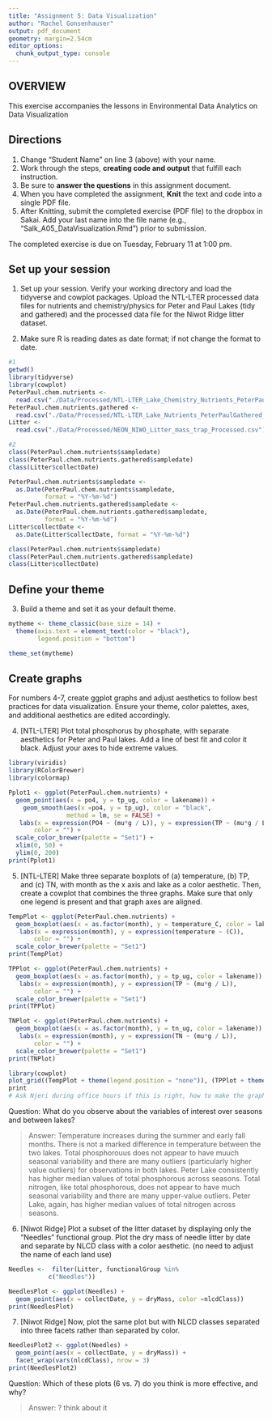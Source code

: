```yaml
---
title: "Assignment 5: Data Visualization"
author: "Rachel Gonsenhauser"
output: pdf_document
geometry: margin=2.54cm
editor_options: 
  chunk_output_type: console
---
```


## OVERVIEW

This exercise accompanies the lessons in Environmental Data Analytics on Data Visualization 

## Directions
1. Change "Student Name" on line 3 (above) with your name.
3. Work through the steps, **creating code and output** that fulfill each instruction.
4. Be sure to **answer the questions** in this assignment document.
6. When you have completed the assignment, **Knit** the text and code into a single PDF file.
8. After Knitting, submit the completed exercise (PDF file) to the dropbox in Sakai. Add your last name into the file name (e.g., "Salk_A05_DataVisualization.Rmd") prior to submission.

The completed exercise is due on Tuesday, February 11 at 1:00 pm.



## Set up your session 
1. Set up your session. Verify your working directory and load the tidyverse and cowplot packages. Upload the NTL-LTER processed data files for nutrients and chemistry/physics for Peter and Paul Lakes (tidy and gathered) and the processed data file for the Niwot Ridge litter dataset. 

2. Make sure R is reading dates as date format; if not change the format to date.

```r
#1
getwd()
library(tidyverse)
library(cowplot)
PeterPaul.chem.nutrients <-
  read.csv("./Data/Processed/NTL-LTER_Lake_Chemistry_Nutrients_PeterPaul_Processed.csv")
PeterPaul.chem.nutrients.gathered <- 
  read.csv("./Data/Processed/NTL-LTER_Lake_Nutrients_PeterPaulGathered_Processed.csv")
Litter <- 
  read.csv("./Data/Processed/NEON_NIWO_Litter_mass_trap_Processed.csv")

#2
class(PeterPaul.chem.nutrients$sampledate)
class(PeterPaul.chem.nutrients.gathered$sampledate)
class(Litter$collectDate)

PeterPaul.chem.nutrients$sampledate <- 
  as.Date(PeterPaul.chem.nutrients$sampledate, 
          format = "%Y-%m-%d")
PeterPaul.chem.nutrients.gathered$sampledate <-
  as.Date(PeterPaul.chem.nutrients.gathered$sampledate, 
          format = "%Y-%m-%d")
Litter$collectDate <- 
  as.Date(Litter$collectDate, format = "%Y-%m-%d")

class(PeterPaul.chem.nutrients$sampledate)
class(PeterPaul.chem.nutrients.gathered$sampledate)
class(Litter$collectDate)
```
## Define your theme
3. Build a theme and set it as your default theme.

```r
mytheme <- theme_classic(base_size = 14) +
  theme(axis.text = element_text(color = "black"), 
        legend.position = "bottom")

theme_set(mytheme)
```

## Create graphs
For numbers 4-7, create ggplot graphs and adjust aesthetics to follow best practices for data visualization. Ensure your theme, color palettes, axes, and additional aesthetics are edited accordingly.

4. [NTL-LTER] Plot total phosphorus by phosphate, with separate aesthetics for Peter and Paul lakes. Add a line of best fit and color it black. Adjust your axes to hide extreme values.

```r
library(viridis)
library(RColorBrewer)
library(colormap)

Pplot1 <- ggplot(PeterPaul.chem.nutrients) +
  geom_point(aes(x = po4, y = tp_ug, color = lakename)) +
    geom_smooth(aes(x =po4, y = tp_ug), color = "black",
                method = lm, se = FALSE) +
   labs(x = expression(PO4 ~ (mu*g / L)), y = expression(TP ~ (mu*g / L)),
       color = "") +
  scale_color_brewer(palette = "Set1") +
  xlim(0, 50) +
  ylim(0, 200)
print(Pplot1)
```


5. [NTL-LTER] Make three separate boxplots of (a) temperature, (b) TP, and (c) TN, with month as the x axis and lake as a color aesthetic. Then, create a cowplot that combines the three graphs. Make sure that only one legend is present and that graph axes are aligned.

```r
TempPlot <- ggplot(PeterPaul.chem.nutrients) +
  geom_boxplot(aes(x = as.factor(month), y = temperature_C, color = lakename)) +
   labs(x = expression(month), y = expression(temperature ~ (C)),
       color = "") +
  scale_color_brewer(palette = "Set1") 
print(TempPlot)

TPPlot <- ggplot(PeterPaul.chem.nutrients) +
  geom_boxplot(aes(x = as.factor(month), y = tp_ug, color = lakename)) +
   labs(x = expression(month), y = expression(TP ~ (mu*g / L)),
       color = "") +
  scale_color_brewer(palette = "Set1") 
print(TPPlot)

TNPlot <- ggplot(PeterPaul.chem.nutrients) +
  geom_boxplot(aes(x = as.factor(month), y = tn_ug, color = lakename)) +
   labs(x = expression(month), y = expression(TN ~ (mu*g / L)),
       color = "") +
  scale_color_brewer(palette = "Set1") 
print(TNPlot)

library(cowplot)
plot_grid((TempPlot + theme(legend.position = "none")), (TPPlot + theme(legend.position = "none")), (TNPlot + theme(legend.position = "bottom")), nrow = 1, align = 'h')
print
# Ask Njeri during office hours if this is right, how to make the graphs all the same size
```

Question: What do you observe about the variables of interest over seasons and between lakes? 

> Answer: Temperature increases during the summer and early fall months. There is not a marked difference in temperature between the two lakes. Total phosphorouus does not appear to have muuch seasonal variability and there are many outliers (particularly higher value outliers) for observations in both lakes. Peter Lake consistently has higher median values of total phosphorous across seasons. Total nitrogen, like total phosphorous, does not appear to have much seasonal variability and there are many upper-value outliers. Peter Lake, again, has higher median values of total nitrogen across seasons.

6. [Niwot Ridge] Plot a subset of the litter dataset by displaying only the "Needles" functional group. Plot the dry mass of needle litter by date and separate by NLCD class with a color aesthetic. (no need to adjust the name of each land use)

```r
Needles <-  filter(Litter, functionalGroup %in%
           c("Needles"))

NeedlesPlot <- ggplot(Needles) +
  geom_point(aes(x = collectDate, y = dryMass, color =nlcdClass)) 
print(NeedlesPlot)
```

7. [Niwot Ridge] Now, plot the same plot but with NLCD classes separated into three facets rather than separated by color. 

```r
NeedlesPlot2 <- ggplot(Needles) +
  geom_point(aes(x = collectDate, y = dryMass)) +
  facet_wrap(vars(nlcdClass), nrow = 3)
print(NeedlesPlot2)
```

Question: Which of these plots (6 vs. 7) do you think is more effective, and why? 

> Answer: ? think about it